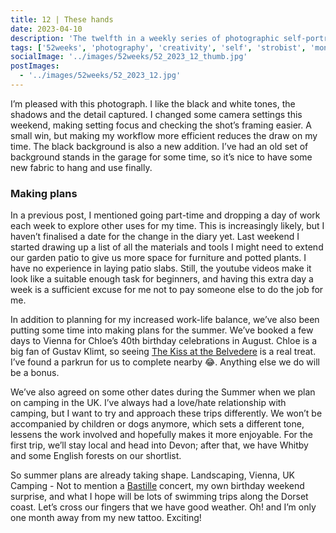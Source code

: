 ```yaml
---
title: 12 | These hands
date: 2023-04-10
description: 'The twelfth in a weekly series of photographic self-portraits of Stuart Mackenzie. In this weeks photo I am trying out a new backdrop and embracing the mono vibes'
tags: ['52weeks', 'photography', 'creativity', 'self', 'strobist', 'mono']
socialImage: '../images/52weeks/52_2023_12_thumb.jpg'
postImages:
  - '../images/52weeks/52_2023_12.jpg'
---
```



<GatsbyImage
  alt="I stare into the camera lens with my hands up in front of my face"
  title="Twelve - These hands"
  image={getImage(props.data.mdx.frontmatter.postImages[0])}
  className="imageFull"
/>

I’m pleased with this photograph. I like the black and white tones, the shadows and the detail captured. I changed some camera settings this weekend, making setting focus and checking the shot’s framing easier. A small win, but making my workflow more efficient reduces the draw on my time. The black background is also a new addition. I’ve had an old set of background stands in the garage for some time, so it’s nice to have some new fabric to hang and use finally.

### Making plans

In a previous post, I mentioned going part-time and dropping a day of work each week to explore other uses for my time. This is increasingly likely, but I haven’t finalised a date for the change in the diary yet.
Last weekend I started drawing up a list of all the materials and tools I might need to extend our garden patio to give us more space for furniture and potted plants. I have no experience in laying patio slabs. Still, the youtube videos make it look like a suitable enough task for beginners, and having this extra day a week is a sufficient excuse for me not to pay someone else to do the job for me.

In addition to planning for my increased work-life balance, we’ve also been putting some time into making plans for the summer. We’ve booked a few days to Vienna for Chloe’s 40th birthday celebrations in August. Chloe is a big fan of Gustav Klimt, so seeing [The Kiss at the Belvedere](https://www.belvedere.at/en/kiss-gustav-klimt?) is a real treat. I’ve found a parkrun for us to complete nearby 😂. Anything else we do will be a bonus.

We’ve also agreed on some other dates during the Summer when we plan on camping in the UK. I’ve always had a love/hate relationship with camping, but I want to try and approach these trips differently. We won’t be accompanied by children or dogs anymore, which sets a different tone, lessens the work involved and hopefully makes it more enjoyable. For the first trip, we’ll stay local and head into Devon; after that, we have Whitby and some English forests on our shortlist.

So summer plans are already taking shape. Landscaping, Vienna, UK Camping - Not to mention a [Bastille](https://www.bastillebastille.com/) concert, my own birthday weekend surprise, and what I hope will be lots of swimming trips along the Dorset coast. Let’s cross our fingers that we have good weather. Oh! and I’m only one month away from my new tattoo. Exciting!
